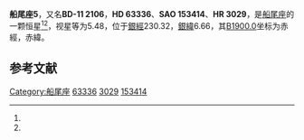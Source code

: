 {{Starbox begin
| name = 船尾座5
}}
{{Starbox observe
| epoch = [[J2000.0|J2000.0]]
| constell = [[船尾座|船尾座]]<ref name=SIMBAD>{{cite web
 | url=http://simbad.u-strasbg.fr/simbad/sim-id?Ident=HR+3029
 | title=Pulsating variable Star
 | publisher=Centre de Données astronomiques de Strasbourg
 | work=SIMBAD
 | accessdate=2012-07-13
 | archive-date=2016-03-19
 | archive-url=https://web.archive.org/web/20160319041030/http://simbad.u-strasbg.fr/simbad/sim-id?Ident=HR+3029
 }}</ref><ref name=DATA>{{cite web
 | url=http://vizier.u-strasbg.fr/viz-bin/VizieR-5?-out.add=.&-source=5050&-corr=PK=HR&-out.max=9999&HR=3029
 | title=VizieR Detailed Page
 | accessdate=2012-07-13
 | archive-date=2016-03-05
 | archive-url=https://web.archive.org/web/20160305002105/http://vizier.u-strasbg.fr/viz-bin/VizieR-5?-out.add=.&-source=5050&-corr=PK=HR&-out.max=9999&HR=3029
 }}</ref>
| 星官 = 
| ra = {{RA|7|47|56.7}}<ref name=SIMBAD /><ref name=DATA />
| dec = {{DEC|-12|11|35}}<ref name=SIMBAD /><ref name=DATA />
| appmag_v = 5.48<ref name=SIMBAD /><ref name=DATA />
}}
{{Starbox character
| class = dF5<ref name=SIMBAD /><ref name=DATA />
| b-v = 0.48<ref name=SIMBAD /><ref name=DATA />
| u-b = -0.02<ref name=SIMBAD /><ref name=DATA />
| r-i = <ref name=SIMBAD /><ref name=DATA />
| variable = 
}}
{{Starbox astrometry
| radial_v = -0.02
| prop_mo_ra = 27
| parallax = 0.013
| p_error =
}}
{{Starbox catalog
| names =BD-11 2106，[[SAO星表|SAO]] 153414，[[HD星表|HD]] 63336，[[HR星表|HR]] 3029}}
{{Starbox reference |Simbad=HR+3029}}
{{Starbox end}}

'''船尾座5'''，又名'''BD-11 2106'''，'''HD 63336'''、'''SAO 153414'''、'''HR 3029'''，是[[船尾座|船尾座]]的一颗恒星<ref name=SIMBAD /><ref name=DATA />，视星等为5.48，位于[[銀道座標系|銀經]]230.32，[[銀道座標系|銀緯]]6.66，其[[B1900.0|B1900.0]]坐标为赤經{{RA|7|43|15.7}}，赤緯{{DEC|-11|6.66|50}}。

== 参考文献 ==
{{reflist}}

{{star-stub}}

{{船尾座恒星}}
{{星官|弧矢|9|32}}
[[Category:船尾座|Category:船尾座]]
[[Category:HD和HDE天體|63336]]
[[Category:HR天體|3029]]
[[Category:SAO天體|153414]]